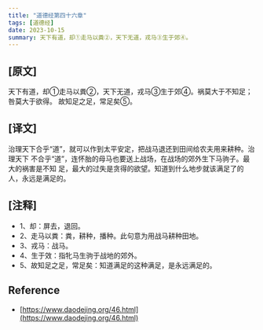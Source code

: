 ```yaml
---
title: "道德经第四十六章"
tags: [道德经]
date: 2023-10-15
summary: 天下有道，却①走马以粪②，天下无道，戎马③生于郊④。
---
```


## [原文]

天下有道，却①走马以粪②，天下无道，戎马③生于郊④。祸莫大于不知足；咎莫大于欲得。
故知足之足，常足矣⑤。

## [译文]

治理天下合乎“道”，就可以作到太平安定，把战马退还到田间给农夫用来耕种。治理天下
不合乎“道”，连怀胎的母马也要送上战场，在战场的郊外生下马驹子。最大的祸害是不知
足，最大的过失是贪得的欲望。知道到什么地步就该满足了的人，永远是满足的。

## [注释]

- 1、却：屏去，退回。
- 2、走马以粪：粪，耕种，播种。此句意为用战马耕种田地。
- 3、戎马：战马。
- 4、生于效：指牝马生驹于战地的郊外。
- 5、故知足之足，常足矣：知道满足的这种满足，是永远满足的。

## Reference

- [https://www.daodejing.org/46.html](https://www.daodejing.org/46.html)